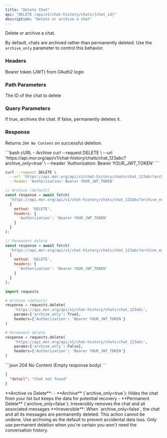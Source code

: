 ```yaml
---
title: "Delete Chat"
api: "DELETE /api/v1/chat-history/chats/{chat_id}"
description: "Delete or archive a chat"
---
```


Delete or archive a chat.

By default, chats are archived rather than permanently deleted. Use the `archive_only` parameter to control this behavior.

### Headers

<ParamField header="Authorization" type="string" required>
  Bearer token (JWT) from OAuth2 login
</ParamField>

### Path Parameters

<ParamField path="chat_id" type="string" required>
  The ID of the chat to delete
</ParamField>

### Query Parameters

<ParamField query="archive_only" type="boolean" default={true}>
  If true, archives the chat. If false, permanently deletes it.
</ParamField>

### Response

Returns `204 No Content` on successful deletion.

<RequestExample>
```bash cURL - Archive
curl --request DELETE \
  --url 'https://api.mor.org/api/v1/chat-history/chats/chat_123abc?archive_only=true' \
  --header 'Authorization: Bearer YOUR_JWT_TOKEN'
```

```bash cURL - Permanent Delete
curl --request DELETE \
  --url 'https://api.mor.org/api/v1/chat-history/chats/chat_123abc?archive_only=false' \
  --header 'Authorization: Bearer YOUR_JWT_TOKEN'
```

```javascript JavaScript
// Archive (default)
const response = await fetch(
  'https://api.mor.org/api/v1/chat-history/chats/chat_123abc?archive_only=true',
  {
    method: 'DELETE',
    headers: {
      'Authorization': 'Bearer YOUR_JWT_TOKEN'
    }
  }
);

// Permanent delete
const response = await fetch(
  'https://api.mor.org/api/v1/chat-history/chats/chat_123abc?archive_only=false',
  {
    method: 'DELETE',
    headers: {
      'Authorization': 'Bearer YOUR_JWT_TOKEN'
    }
  }
);
```

```python Python
import requests

# Archive (default)
response = requests.delete(
    'https://api.mor.org/api/v1/chat-history/chats/chat_123abc',
    params={'archive_only': True},
    headers={'Authorization': 'Bearer YOUR_JWT_TOKEN'}
)

# Permanent delete
response = requests.delete(
    'https://api.mor.org/api/v1/chat-history/chats/chat_123abc',
    params={'archive_only': False},
    headers={'Authorization': 'Bearer YOUR_JWT_TOKEN'}
)
```
</RequestExample>

<ResponseExample>
```json 204 No Content
(Empty response body)
```

```json 404 Not Found
{
  "detail": "Chat not found"
}
```
</ResponseExample>

<Info>
  **Archive vs Delete**: 
  - **Archive** (`archive_only=true`): Hides the chat from your list but keeps the data for potential recovery
  - **Permanent Delete** (`archive_only=false`): Irreversibly removes the chat and all associated messages
</Info>

<Warning>
  **Irreversible**: When `archive_only=false`, the chat and all its messages are permanently deleted. This action cannot be undone.
</Warning>

<Tip>
  Use archiving as the default to prevent accidental data loss. Only use permanent deletion when you're certain you won't need the conversation history.
</Tip>

